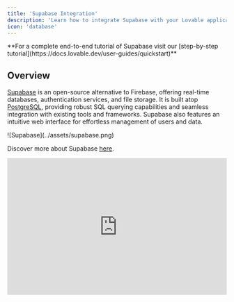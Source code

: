 ```yaml
---
title: 'Supabase Integration'
description: 'Learn how to integrate Supabase with your Lovable application'
icon: 'database'
---
```


<Note>
  **For a complete end-to-end tutorial of Supabase visit our [step-by-step tutorial](https://docs.lovable.dev/user-guides/quickstart)**
</Note>

## Overview

[Supabase](https://supabase.com/) is an open-source alternative to Firebase, offering real-time databases, authentication services, and file storage. It is built atop [PostgreSQL](https://www.postgresql.org/), providing robust SQL querying capabilities and seamless integration with existing tools and frameworks. Supabase also features an intuitive web interface for effortless management of users and data.

<Frame>
  ![Supabase](../assets/supabase.png)
</Frame>

Discover more about Supabase [here](https://supabase.com/docs).

<iframe width="100%" height="315" src="https://www.youtube.com/embed/V_2aZCjrTJo" title="YouTube video player" frameborder="0" allow="accelerometer; autoplay; clipboard-write; encrypted-media; gyroscope; picture-in-picture" allowfullscreen />

To incorporate Supabase into your Lovable application, start with these steps:

## Supabase setup

Connecting your Lovable app to Supabase is straightforward. Simply follow the steps following steps:

### Step 1: Create a Supabase account

Register a new Supabase account [here](https://app.supabase.com/sign-up) or [sign in](https://app.supabase.com/sign-in) if you already have one.

<iframe width="100%" height="315" src="https://www.youtube.com/embed/g8CvOq3b-sg" title="YouTube video player" frameborder="0" allow="accelerometer; autoplay; clipboard-write; encrypted-media; gyroscope; picture-in-picture" allowfullscreen />

### Step 2: Create a new project in Supabase.

Click on + New Project, complete the necessary fields, and allow a few minutes for setup.

### Step 3: Connect Supabase to Lovable

1. In your Lovable Editor, locate the Supabase button in the navbar. Click on it and select "Connect Supabase".

2. You will be redirected to a page where you will be able to select the relevant organisation.

3. You will be then redirected back to Lovable, where you will need to select the relevant project within that organisation.

After completing these steps, you will have to wait some seconds for your Supabase integration to finish. Look at the chat for this confirmation.

## Adding Authentication with Supabase

This section details how to integrate the Supabase Authentication service into your Lovable project, providing specific guidelines for setup and usage.

<iframe width="100%" height="315" src="https://www.youtube.com/embed/LHpMUj-Jf_k" title="YouTube video player" frameborder="0" allow="accelerometer; autoplay; clipboard-write; encrypted-media; gyroscope; picture-in-picture" allowfullscreen />

### Initial setup

To initiate authentication, ensure that you have already connected Supabase project to your Lovable project.

To add a basic login page to your project, simply run a prompt similar to the one below.

<Note>
  Example prompt:

  ```
  Add login
  ```
</Note>

You can then create a user by either:

* Creating a user directly via the Supabase Dashboard by navigating Supabase -> Authentication -> Users -> Add user.

* Signing up via the login page you've added

We recommend that you disable the email verification step for now, which you can do in Supabase -> Authentication -> Providers -> Email -> Disable "Confirm email".

## Storing data with Supabase

Supabase offers a comprehensive Postgres database solution. Supabase enhances the PostgreSQL experience by providing tools that simplify database management. These include a table view that resembles a spreadsheet, capabilities to manage and replicate data relationships, a SQL editor, real-time database interactions, automated backups, and easy data import from CSV or Excel files. Additionally, users can activate various PostgreSQL extensions via the Supabase dashboard.

<iframe width="100%" height="315" src="https://www.youtube.com/embed/V5LdDEuCli4" title="YouTube video player" frameborder="0" allow="accelerometer; autoplay; clipboard-write; encrypted-media; gyroscope; picture-in-picture" allowfullscreen />

In order to start building UI that uses your data stored in Supabase simply:

1. Ask Lovable to create a new feature and that you expect the data to be stored in Supabase.

2. Lovable will then provide you with a SQL snippet that you can run in the SQL editor in Supabase to create the table(s).

3. Once you confirm that you have run the SQL snippet, then Lovable will update the UI to allow you to interact with the data stored in Supabase.

## Storing secrets with Supabase

If you are connected to Supabase, secret keys can be added to Lovable in two ways:

1. In the project settings.

2. In the chat if you ask it to show the secrets form.

These keys will be stored safely in Supabase's edge function secret manager.
These keys will be used when running Edge Functions and will let them connect to services as OpenAI, Stripe, Anthropic and more.

## Edge Functions

<iframe width="100%" height="315" src="https://www.youtube.com/embed/p_hKIDlxXp0" title="YouTube video player" frameborder="0" allow="accelerometer; autoplay; clipboard-write; encrypted-media; gyroscope; picture-in-picture" allowfullscreen />

You can now also use Edge Functions to add powerful backend features like:

* Using AI to enhance your app's capabilities

* Sending emails to your users

* Processing payments

* Running scheduled tasks

Lovable will write and deploy Edge Functions to your Supabase project when implementing backend functionality.

When troublehsooting, you  can visit the the logs for your Edge Function in Supabase -> Functions -> Logs.

<Warning>
  Important Note: Before you deploy your app to production or use any real data, you will need to review and set up the appropriate RLS policies. Lovable can help with that.
</Warning>